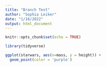 ```yaml
---
title: "Branch Test"
author: "Sophia Leiker"
date: "1/18/2022"
output: html_document
---
```


```r
knitr::opts_chunk$set(echo = TRUE)

library(tidyverse)
```

```r
ggplot(starwars, aes(x=mass, y = height)) +
  geom_point(color = 'purple')
```

